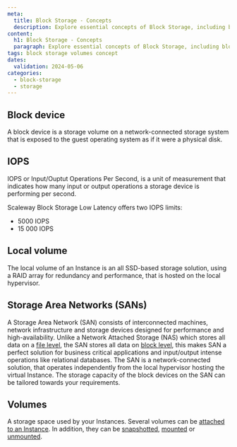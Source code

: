 ```yaml
---
meta:
  title: Block Storage - Concepts
  description: Explore essential concepts of Block Storage, including block devices, IOPS, SANs, local volumes, and their roles in enhancing storage performance and reliability.
content:
  h1: Block Storage - Concepts
  paragraph: Explore essential concepts of Block Storage, including block devices, IOPS, SANs, local volumes, and their roles in enhancing storage performance and reliability.
tags: block storage volumes concept
dates:
  validation: 2024-05-06
categories:
  - block-storage
  - storage
---
```


## Block device

A block device is a storage volume on a network-connected storage system that is exposed to the guest operating system as if it were a physical disk.

## IOPS

IOPS or Input/Ouptut Operations Per Second, is a unit of measurement that indicates how many input or output operations a storage device is performing per second.

Scaleway Block Storage Low Latency offers two IOPS limits:

- 5000 IOPS
- 15 000 IOPS

## Local volume

The local volume of an Instance is an all SSD-based storage solution, using a RAID array for redundancy and performance, that is hosted on the local hypervisor.

## Storage Area Networks (SANs)

A Storage Area Network (SAN) consists of interconnected machines, network infrastructure and storage devices designed for performance and high-availability. Unlike a Network Attached Storage (NAS) which stores all data on a [file level](https://www.scaleway.com/en/blog/understanding-the-different-types-of-storage/#what-is-file-storage/), the SAN stores all data on [block level](https://www.scaleway.com/en/blog/understanding-the-different-types-of-storage/#what-is-block-storage/), this makes SAN a perfect solution for business critical applications and input/output intense operations like relational databases. The SAN is a network-connected solution, that operates independently from the local hypervisor hosting the virtual Instance. The storage capacity of the block devices on the SAN can be tailored towards your requirements.

## Volumes

A storage space used by your Instances. Several volumes can be [attached to an Instance](/storage/block/how-to/attach-a-volume/). In addition, they can be [snapshotted](/storage/block/how-to/create-a-snapshot/), [mounted](/storage/block/api-cli/managing-a-volume/#mounting-and-using-a-volume/) or [unmounted](/storage/block/api-cli/unmounting-a-volume/).